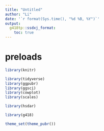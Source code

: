 ```yaml
---
title: "Untitled"
author: "Li"
date: '`r format(Sys.time(), "%d %B, %Y")`'
output:
  g418tp::ssdxj_format:
    toc: true
---
```


# preloads
```r
library(knitr)

library(tidyverse)
library(ggpubr)
library(ggsci)
library(cowplot)
library(scales)

library(hsdar)

library(g418)

theme_set(theme_pubr())
```
